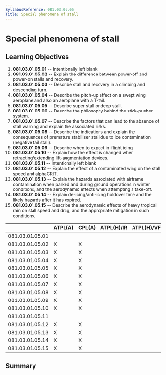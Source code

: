 ```yaml
---
SyllabusReference: 081.03.01.05
Title: Special phenomena of stall
---
```


# Special phenomena of stall

## Learning Objectives

1.  **081.03.01.05.01** -- Intentionally left blank
2.  **081.03.01.05.02** -- Explain the difference between power-off and power-on
    stalls and recovery.
3.  **081.03.01.05.03** -- Describe stall and recovery in a climbing and
    descending turn.
4.  **081.03.01.05.04** -- Describe the pitch-up effect on a swept wing
    aeroplane and also an aeroplane with a T-tail.
5.  **081.03.01.05.05** -- Describe super stall or deep stall.
6.  **081.03.01.05.06** -- Describe the philosophy behind the stick-pusher
    system.
7.  **081.03.01.05.07** -- Describe the factors that can lead to the absence of
    stall warning and explain the associated risks.
8.  **081.03.01.05.08** -- Describe the indications and explain the consequences
    of premature stabiliser stall due to ice contamination (negative tail
    stall).
9.  **081.03.01.05.09** -- Describe when to expect in-flight icing.
10. **081.03.01.05.10** -- Explain how the effect is changed when
    retracting/extending lift-augmentation devices.
11. **081.03.01.05.11** -- Intentionally left blank
12. **081.03.01.05.12** -- Explain the effect of a contaminated wing on the
    stall speed and alphaCRIT.
13. **081.03.01.05.13** -- Explain the hazards associated with airframe
    contamination when parked and during ground operations in winter conditions,
    and the aerodynamic effects when attempting a take-off.
14. **081.03.01.05.14** -- Explain de-icing/anti-icing holdover time and the
    likely hazards after it has expired.
15. **081.03.01.05.15** -- Describe the aerodynamic effects of heavy tropical
    rain on stall speed and drag, and the appropriate mitigation in such
    conditions.

|                 | ATPL(A) | CPL(A) | ATPL(H)/IR | ATPL(H)/VFR | CPL(H) | IR  | CBIR(A) |
| --------------- | ------- | ------ | ---------- | ----------- | ------ | --- | ------- |
| 081.03.01.05.01 |         |        |            |             |        |     |         |
| 081.03.01.05.02 | X       | X      |            |             |        |     |         |
| 081.03.01.05.03 | X       | X      |            |             |        |     |         |
| 081.03.01.05.04 | X       | X      |            |             |        |     |         |
| 081.03.01.05.05 | X       | X      |            |             |        |     |         |
| 081.03.01.05.06 | X       | X      |            |             |        |     |         |
| 081.03.01.05.07 | X       | X      |            |             |        |     |         |
| 081.03.01.05.08 | X       | X      |            |             |        |     |         |
| 081.03.01.05.09 | X       | X      |            |             |        |     |         |
| 081.03.01.05.10 | X       | X      |            |             |        |     |         |
| 081.03.01.05.11 |         |        |            |             |        |     |         |
| 081.03.01.05.12 | X       | X      |            |             |        |     |         |
| 081.03.01.05.13 | X       | X      |            |             |        |     |         |
| 081.03.01.05.14 | X       | X      |            |             |        |     |         |
| 081.03.01.05.15 | X       | X      |            |             |        |     |         |

## Summary

